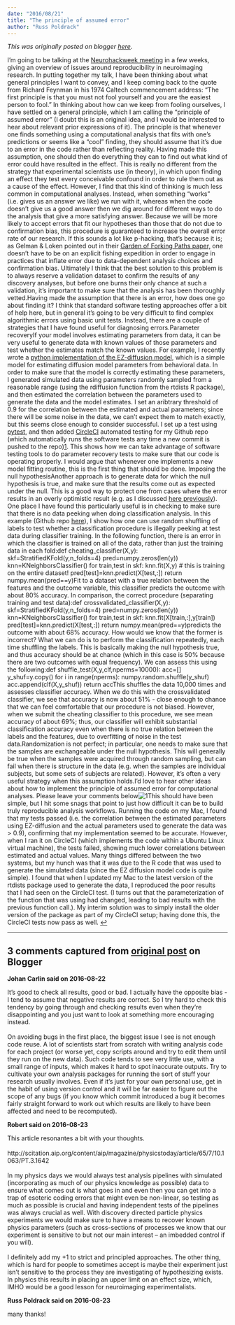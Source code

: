 ```yaml
---
date: "2016/08/21"
title: "The principle of assumed error"
author: "Russ Poldrack"
---
```


*This was originally posted on blogger [here](https://russpoldrack.blogspot.com/2016/08/the-principle-of-assumed-error.html)*.

I’m going to be talking at the [Neurohackweek meeting](https://neurohackweek.github.io/) in a few weeks, giving an overview of issues around reproducibility in neuroimaging research.  In putting together my talk, I have been thinking about what general principles I want to convey, and I keep coming back to the quote from Richard Feynman in his 1974 Caltech commencement address: "The first principle is that you must not fool yourself and you are the easiest person to fool.”  In thinking about how can we keep from fooling ourselves, I have settled on a general principle, which I am calling the “principle of assumed error” (I doubt this is an original idea, and I would be interested to hear about relevant prior expressions of it).  The principle is that whenever one finds something using a computational analysis that fits with one’s predictions or seems like a “cool” finding, they should assume that it’s due to an error in the code rather than reflecting reality.  Having made this assumption, one should then do everything they can to find out what kind of error could have resulted in the effect.  This is really no different from the strategy that experimental scientists use (in theory), in which upon finding an effect they test every conceivable confound in order to rule them out as a cause of the effect.  However, I find that this kind of thinking is much less common in computational analyses. Instead, when something “works” (i.e. gives us an answer we like)  we run with it, whereas when the code doesn’t give us a good answer then we dig around for different ways to do the analysis that give a more satisfying answer.  Because we will be more likely to accept errors that fit our hypotheses than those that do not due to confirmation bias, this procedure is guaranteed to increase the overall error rate of our research.  If this sounds a lot like p-hacking, that’s because it is; as Gelman & Loken pointed out in their [Garden of Forking Paths paper,](http://www.stat.columbia.edu/~gelman/research/unpublished/p_hacking.pdf) one doesn't have to be on an explicit fishing expedition in order to engage in practices that inflate error due to data-dependent analysis choices and confirmation bias.  Ultimately I think that the best solution to this problem is to always reserve a validation dataset to confirm the results of any discovery analyses, but before one burns their only chance at such a validation, it’s important to make sure that the analysis has been thoroughly vetted.Having made the assumption that there is an error, how does one go about finding it?  I think that standard software testing approaches offer a bit of help here, but in general it’s going to be very difficult to find complex algorithmic errors using basic unit tests.  Instead, there are a couple of strategies that I have found useful for diagnosing errors.Parameter recoveryIf your model involves estimating parameters from data, it can be very useful to generate data with known values of those parameters and test whether the estimates match the known values.  For example, I recently wrote a [python implementation of the EZ-diffusion model](https://github.com/poldrack/ezdiff), which is a simple model for estimating diffusion model parameters from behavioral data.  In order to make sure that the model is correctly estimating these parameters, I generated simulated data using parameters randomly sampled from a reasonable range (using the rdiffusion function from the rtdists R package), and then estimated the correlation between the parameters used to generate the data and the model estimates. I set an aribtrary threshold of 0.9 for the correlation between the estimated and actual parameters; since there will be some noise in the data, we can't expect them to match exactly, but this seems close enough to consider successful.  I set up a test using [pytest](http://docs.pytest.org/en/latest/), and then added [CircleCI](https://circleci.com/) automated testing for my Github repo (which automatically runs the software tests any time a new commit is pushed to the repo)[1](https://www.blogger.com/blogger.g?blogID=8374109812192174281#1). This shows how we can take advantage of software testing tools to do parameter recovery tests to make sure that our code is operating properly.  I would argue that whenever one implements a new model fitting routine, this is the first thing that should be done. Imposing the null hypothesisAnother approach is to generate data for which the null hypothesis is true, and make sure that the results come out as expected under the null.  This is a good way to protect one from cases where the error results in an overly optimistic result (e.g. as I discussed [here previously](http://www.russpoldrack.org/2013/02/anatomy-of-coding-error.html)). One place I have found this particularly useful is in checking to make sure that there is no data peeking when doing classification analysis.  In this example (Github repo [here](https://github.com/poldrack/classifier_test)), I show how one can use random shuffling of labels to test whether a classification procedure is illegally peeking at test data during classifier training. In the following function, there is an error in which the classifier is trained on all of the data, rather than just the training data in each fold:def cheating_classifier(X,y):    skf=StratifiedKFold(y,n_folds=4)    pred=numpy.zeros(len(y))    knn=KNeighborsClassifier()    for train,test in skf:        knn.fit(X,y) # this is training on the entire dataset!        pred[test]=knn.predict(X[test,:])    return numpy.mean(pred==y)Fit to a dataset with a true relation between the features and the outcome variable, this classifier predicts the outcome with about 80% accuracy.  In comparison, the correct procedure (separating training and test data):def crossvalidated_classifier(X,y):    skf=StratifiedKFold(y,n_folds=4)    pred=numpy.zeros(len(y))    knn=KNeighborsClassifier()     for train,test in skf:        knn.fit(X[train,:],y[train])        pred[test]=knn.predict(X[test,:])    return numpy.mean(pred==y)predicts the outcome with about 68% accuracy.  How would we know that the former is incorrect?  What we can do is to perform the classification repeatedly, each time shuffling the labels.  This is basically making the null hypothesis true, and thus accuracy should be at chance (which in this case is 50% because there are two outcomes with equal frequency).  We can assess this using the following:def shuffle_test(X,y,clf,nperms=10000):    acc=[]    y_shuf=y.copy()    for i in range(nperms):        numpy.random.shuffle(y_shuf)        acc.append(clf(X,y_shuf))    return accThis shuffles the data 10,000 times and assesses classifier accuracy.  When we do this with the crossvalidated classifier, we see that accuracy is now about 51% - close enough to chance that we can feel comfortable that our procedure is not biased.  However, when we submit the cheating classifier to this procedure, we see mean accuracy of about 69%; thus, our classifier will exhibit substantial classification accuracy even when there is no true relation between the labels and the features, due to overfitting of noise in the test data.Randomization is not perfect; in particular, one needs to make sure that the samples are exchangeable under the null hypothesis.  This will generally be true when the samples were acquired through random sampling, but can fail when there is structure in the data (e.g. when the samples are individual subjects, but some sets of subjects are related). However, it’s often a very useful strategy when this assumption holds.I’d love to hear other ideas about how to implement the principle of assumed error for computational analyses.  Please leave your comments below![1 ]()This should have been simple, but I hit some snags that point to just how difficult it can be to build truly reproducible analysis workflows.  Running the code on my Mac, I found that my tests passed (i.e. the correlation between the estimated parameters using EZ-diffusion and the actual parameters used to generate the data was > 0.9), confirming that my implementation seemed to be accurate.  However, when I ran it on CircleCI (which implements the code within a Ubuntu Linux virtual machine), the tests failed, showing much lower correlations between estimated and actual values.  Many things differed between the two systems, but my hunch was that it was due to the R code that was used to generate the simulated data (since the EZ diffusion model code is quite simple).  I found that when I updated my Mac to the latest version of the rtdists package used to generate the data, I reproduced the poor results that I had seen on the CircleCI test.  (I turns out that the parameterization of the function that was using had changed, leading to bad results with the previous function call.).  My interim solution was to simply install the older version of the package as part of my CircleCI setup; having done this, the CircleCI tests now pass as well.  [↩](https://www.blogger.com/blogger.g?blogID=8374109812192174281#top1)

---

## 3 comments captured from [original post](https://russpoldrack.blogspot.com/2016/08/the-principle-of-assumed-error.html) on Blogger

**Johan Carlin said on 2016-08-22**

It's good to check all results, good or bad. I actually have the opposite bias - I tend to assume that negative results are correct. So I try hard to check this tendency by going through and checking results even when they're disappointing and you just want to look at something more encouraging instead. <br /><br />On avoiding bugs in the first place, the biggest issue I see is not enough code reuse. A lot of scientists start from scratch with writing analysis code for each project (or worse yet, copy scripts around and try to edit them until they run on the new data). Such code tends to see very little use, with a small range of inputs, which makes it hard to spot inaccurate outputs. Try to cultivate your own analysis packages for running the sort of stuff your research usually involves. Even if it's just for your own personal use, get in the habit of using version control and it will be far easier to figure out the scope of any bugs (if you know which commit introduced a bug it becomes fairly straight forward to work out which results are likely to have been affected and need to be recomputed).

**Robert said on 2016-08-23**

This article resonantes a bit with your thoughts. <br /><br />http://scitation.aip.org/content/aip/magazine/physicstoday/article/65/7/10.1063/PT.3.1642<br /><br />In my physics days we would always test analysis pipelines with simulated (incorporating as much of our physics knowledge as possible) data to ensure what comes out is what goes in and even then you can get into a trap of esoteric coding errors that might even be non-linear, so testing as much as possible is crucial and having independent tests of the pipelines was always crucial as well. With discovery directed particle physics experiments we would make sure to have a means to recover known physics parameters (such as cross-sections of processes we know that our experiment is sensitive to but not our main interest -- an imbedded control if you will). <br /><br />I definitely add my +1 to strict and principled approaches. The other thing, which is hard for people to sometimes accept is maybe their experiment just isn't sensitive to the process they are investigating of hypothesizing exists. In physics this results in placing an upper limit on an effect size, which, IMHO would be a good lesson for neuroimaging experimentalists.  <br />

**Russ Poldrack said on 2016-08-23**

many thanks!

